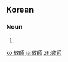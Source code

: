 {{also|教師|教师}}
==Korean==
{{ko-hanjatab}}

===Noun===
{{ko-noun|hj|hangeul=교사}}

# {{hanja form of|교사|[[teacher]]}}

[[ko:敎師]]
[[ja:敎師]]
[[zh:敎師]]